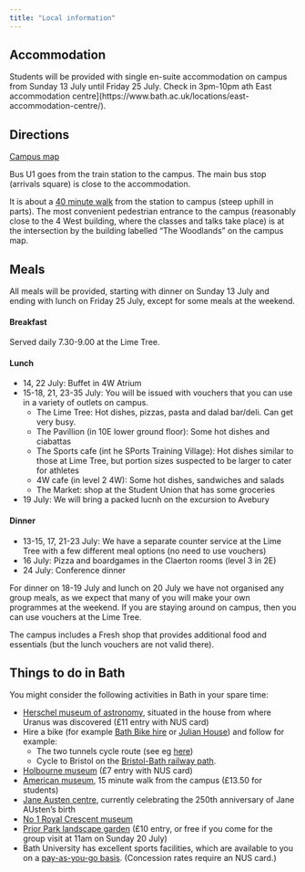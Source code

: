 ```yaml
---
title: "Local information"
---
```


## Accommodation

Students will be provided with single en-suite accommodation on campus from Sunday 13 July until Friday 25 July. Check in 3pm-10pm ath East accommodation centre](https://www.bath.ac.uk/locations/east-accommodation-centre/).
<!--Each room will be en suite with access to a shared kitchen and communal space. All bed linen will be provided and washed weekly.-->


## Directions

[Campus map](https://www.bath.ac.uk/publications/claverton-down-campus-map/attachments/university-campus-map.pdf)

Bus U1 goes from the train station to the campus. The main bus stop (arrivals square) is close to the accommodation.

It is about a [40 minute walk](https://www.google.com/maps/dir/51.377389,-2.3566945/51.3791194,-2.3287683/@51.3779515,-2.3379405,17z/data=!4m2!4m1!3e2?entry=ttu&g_ep=EgoyMDI1MDYxNy4wIKXMDSoASAFQAw%3D%3D) from the station to campus (steep uphill in parts). The most convenient pedestrian entrance to the campus (reasonably close to the 4 West building, where the classes and talks take place) is at the intersection by the building labelled "The Woodlands" on the campus map.


## Meals


All meals will be provided, starting with dinner on Sunday 13 July and ending with lunch on Friday 25 July, except for some meals at the weekend.

#### Breakfast

Served daily 7.30-9.00 at the Lime Tree.

#### Lunch

* 14, 22 July: Buffet in 4W Atrium
* 15-18, 21, 23-35 July: You will be issued with vouchers that you can use in a variety of outlets on campus. 
   * The Lime Tree: Hot dishes, pizzas, pasta and dalad bar/deli. Can get very busy.
   * The Pavillion (in 10E lower ground floor): Some hot dishes and ciabattas
   * The Sports cafe (int he SPorts Training Village): Hot dishes similar to those at Lime Tree, but portion sizes suspected to be larger to cater for athletes
   * 4W cafe (in level 2 4W): Some hot dishes, sandwiches and salads
   * The Market: shop at the Student Union that has some groceries
* 19 July: We will bring a packed lucnh on the excursion to Avebury

#### Dinner

* 13-15, 17, 21-23 July: We have a separate counter service at the Lime Tree with a few different meal options (no need to use vouchers)
* 16 July: Pizza and boardgames in the Claerton rooms (level 3 in 2E)
* 24 July: Conference dinner

For dinner on 18-19 July and lunch on 20 July we have not organised any group meals, as we expect that many of you will make your own programmes at the weekend. If you are staying around on campus, then you can use vouchers at the Lime Tree.

The campus includes a Fresh shop that provides additional food and essentials (but the lunch vouchers are not valid there).


## Things to do in Bath

You might consider the following activities in Bath in your spare time: 

* [Herschel museum of astronomy](https://herschelmuseum.org.uk/), situated in the house from where Uranus was discovered (£11 entry with NUS card)
* Hire a bike (for example [Bath Bike hire](https://www.bathebikehire.co.uk/) or [Julian House](https://jhbikeworkshop.org/bath-city-centre-e-bike-hire/)) and follow for example: 
    * The two tunnels cycle route (see eg [here](https://www.bathebikehire.co.uk/two-tunnels-cycle-route/))
    * Cycle to Bristol on the [Bristol-Bath railway path](https://www.sustrans.org.uk/find-a-route-on-the-national-cycle-network/bristol-and-bath-railway-path/).
* [Holbourne museum](https://holburne.org/) (£7 entry with NUS card)
* [American museum](https://www.americanmuseum.org/), 15 minute walk from the campus (£13.50 for students)
* [Jane Austen centre](https://janeausten.co.uk/), currently celebrating the 250th anniversary of Jane AUsten's birth
* [No 1 Royal Crescent museum](https://no1royalcrescent.org.uk/)
* [Prior Park landscape garden](https://www.nationaltrust.org.uk/visit/bath-bristol/prior-park-landscape-garden) (£10 entry, or free if you come for the group visit at 11am on Sunday 20 July)
* Bath University has excellent sports facilities, which are available to you on a [pay-as-you-go basis](https://www.teambath.com/about/prices-bookings/pay-and-play-rates/). (Concession rates require an NUS card.)

